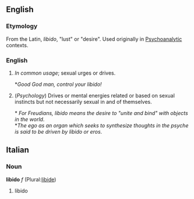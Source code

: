 ==English==

===Etymology===
From the Latin, ''libido'', "lust" or "desire". Used originally in [[Psychoanalytic]] contexts.

===English===
# ''In common usage''; sexual urges or drives.
#;*''Good God man, control your libido!''
# (''Psychology'') Drives or mental energies related or based on sexual instincts but not necessarily sexual in and of themselves.
#;* ''For Freudians, libido means the desire to "unite and bind" with objects in the world''.
#;*''The ego as an organ which seeks to synthesize thoughts in the psyche is said to be driven by libido or eros''.   

















==Italian==
===Noun===
'''libido''' ''f'' (Plural:[[libide]])

# libido